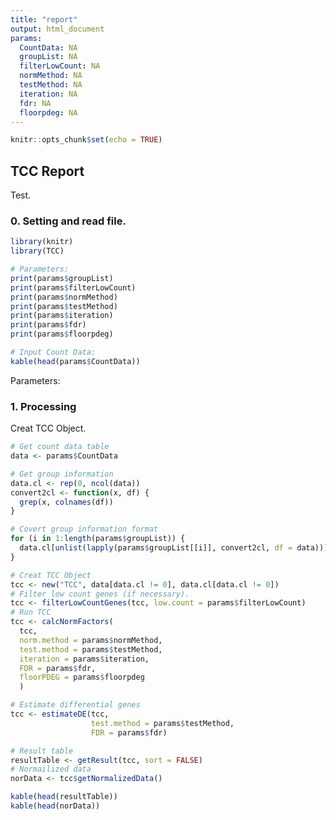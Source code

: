 ```yaml
---
title: "report"
output: html_document
params:
  CountData: NA
  groupList: NA
  filterLowCount: NA
  normMethod: NA
  testMethod: NA
  iteration: NA
  fdr: NA
  floorpdeg: NA
---
```


```r
knitr::opts_chunk$set(echo = TRUE)
```

## TCC Report

Test.  

### 0. Setting and read file.

```r
library(knitr)
library(TCC)

# Parameters: 
print(params$groupList)
print(params$filterLowCount)
print(params$normMethod)
print(params$testMethod)
print(params$iteration)
print(params$fdr)
print(params$floorpdeg)

# Input Count Data:
kable(head(params$CountData))
```

Parameters: 

### 1. Processing  

Creat TCC Object.

```r
# Get count data table
data <- params$CountData

# Get group information
data.cl <- rep(0, ncol(data))
convert2cl <- function(x, df) {
  grep(x, colnames(df))
}

# Covert group information format
for (i in 1:length(params$groupList)) {
  data.cl[unlist(lapply(params$groupList[[i]], convert2cl, df = data))] = i
}

# Creat TCC Object
tcc <- new("TCC", data[data.cl != 0], data.cl[data.cl != 0])
# Filter low count genes (if necessary).
tcc <- filterLowCountGenes(tcc, low.count = params$filterLowCount)
# Run TCC
tcc <- calcNormFactors(
  tcc,
  norm.method = params$normMethod,
  test.method = params$testMethod,
  iteration = params$iteration,
  FDR = params$fdr,
  floorPDEG = params$floorpdeg
  )

# Estimate differential genes
tcc <- estimateDE(tcc,
                  test.method = params$testMethod,
                  FDR = params$fdr)    

# Result table
resultTable <- getResult(tcc, sort = FALSE)
# Normailized data
norData <- tcc$getNormalizedData()

kable(head(resultTable))
kable(head(norData))
```


